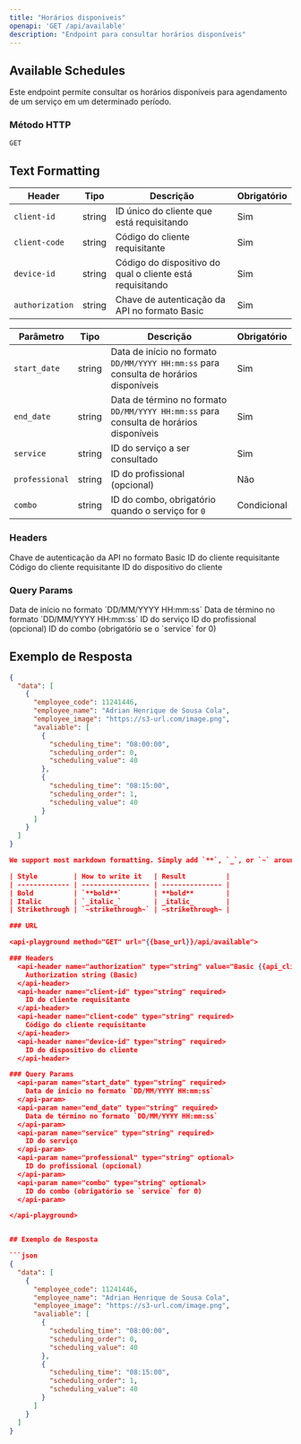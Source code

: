 ```yaml
---
title: "Horários disponiveis"
openapi: 'GET /api/available'
description: "Endpoint para consultar horários disponíveis"
---
```


## Available Schedules

Este endpoint permite consultar os horários disponíveis para agendamento de um serviço em um determinado período.

### Método HTTP

`GET`



<api-playground method="GET" url="http://localhost:4000/api/available"/>


## Text Formatting

| Header     | Tipo   | Descrição                                                  | Obrigatório |
|-----------------|--------|------------------------------------------------------------|-------------|
| `client-id`     | string | ID único do cliente que está requisitando                   | Sim         |
| `client-code`   | string | Código do cliente requisitante                              | Sim         |
| `device-id`     | string | Código do dispositivo do qual o cliente está requisitando   | Sim         |
| `authorization` | string | Chave de autenticação da API no formato Basic               | Sim         |


| Parâmetro    | Tipo    | Descrição                                                                                         | Obrigatório |
|--------------|---------|---------------------------------------------------------------------------------------------------|-------------|
| `start_date` | string  | Data de início no formato `DD/MM/YYYY HH:mm:ss` para consulta de horários disponíveis              | Sim         |
| `end_date`   | string  | Data de término no formato `DD/MM/YYYY HH:mm:ss` para consulta de horários disponíveis             | Sim         |
| `service`    | string  | ID do serviço a ser consultado                                                                    | Sim         |
| `professional`| string | ID do profissional (opcional)                                                                     | Não         |
| `combo`      | string  | ID do combo, obrigatório quando o serviço for `0`                                                  | Condicional |





<api-playground method="GET" url="{{base_url}}/api/available">

### Headers
  <api-header name="authorization" type="string" value="Basic {{api_client_key}}" required>
    Chave de autenticação da API no formato Basic
  </api-header>
  <api-header name="client-id" type="string" required>
    ID do cliente requisitante
  </api-header>
  <api-header name="client-code" type="string" required>
    Código do cliente requisitante
  </api-header>
  <api-header name="device-id" type="string" required>
    ID do dispositivo do cliente
  </api-header>

### Query Params
  <api-param name="start_date" type="string" required>
    Data de início no formato `DD/MM/YYYY HH:mm:ss`
  </api-param>
  <api-param name="end_date" type="string" required>
    Data de término no formato `DD/MM/YYYY HH:mm:ss`
  </api-param>
  <api-param name="service" type="string" required>
    ID do serviço
  </api-param>
  <api-param name="professional" type="string" optional>
    ID do profissional (opcional)
  </api-param>
  <api-param name="combo" type="string" optional>
    ID do combo (obrigatório se o `service` for 0)
  </api-param>

</api-playground>

## Exemplo de Resposta

```json
{
  "data": [
    {
      "employee_code": 11241446,
      "employee_name": "Adrian Henrique de Sousa Cola",
      "employee_image": "https://s3-url.com/image.png",
      "avaliable": [
        {
          "scheduling_time": "08:00:00",
          "scheduling_order": 0,
          "scheduling_value": 40
        },
        {
          "scheduling_time": "08:15:00",
          "scheduling_order": 1,
          "scheduling_value": 40
        }
      ]
    }
  ]
}

We support most markdown formatting. Simply add `**`, `_`, or `~` around text to format it.

| Style         | How to write it   | Result          |
| ------------- | ----------------- | --------------- |
| Bold          | `**bold**`        | **bold**        |
| Italic        | `_italic_`        | _italic_        |
| Strikethrough | `~strikethrough~` | ~strikethrough~ |

### URL

<api-playground method="GET" url="{{base_url}}/api/available">

### Headers
  <api-header name="authorization" type="string" value="Basic {{api_client_key}}" required>
    Authorization string (Basic)
  </api-header>
  <api-header name="client-id" type="string" required>
    ID do cliente requisitante
  </api-header>
  <api-header name="client-code" type="string" required>
    Código do cliente requisitante
  </api-header>
  <api-header name="device-id" type="string" required>
    ID do dispositivo do cliente
  </api-header>

### Query Params
  <api-param name="start_date" type="string" required>
    Data de início no formato `DD/MM/YYYY HH:mm:ss`
  </api-param>
  <api-param name="end_date" type="string" required>
    Data de término no formato `DD/MM/YYYY HH:mm:ss`
  </api-param>
  <api-param name="service" type="string" required>
    ID do serviço
  </api-param>
  <api-param name="professional" type="string" optional>
    ID do profissional (opcional)
  </api-param>
  <api-param name="combo" type="string" optional>
    ID do combo (obrigatório se `service` for 0)
  </api-param>

</api-playground>


## Exemplo de Resposta

```json
{
  "data": [
    {
      "employee_code": 11241446,
      "employee_name": "Adrian Henrique de Sousa Cola",
      "employee_image": "https://s3-url.com/image.png",
      "avaliable": [
        {
          "scheduling_time": "08:00:00",
          "scheduling_order": 0,
          "scheduling_value": 40
        },
        {
          "scheduling_time": "08:15:00",
          "scheduling_order": 1,
          "scheduling_value": 40
        }
      ]
    }
  ]
}




